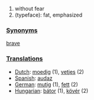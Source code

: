 #without fear
# (typeface): fat, emphasized

===[[Synonym]]s===
[[brave]]
===[[Translation]]s===
*[[Dutch]]: [[moedig]] (1), [[vetjes]] (2)
*[[Spanish]]: [[audaz]]
*[[German]]: [[mutig]] (1), [[fett]] (2)
*[[Hungarian]]: [[bátor]] (1), [[kövér]] (2)